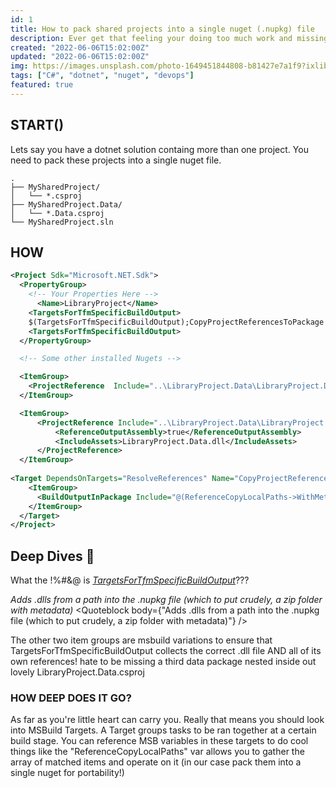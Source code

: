 ```yaml
---
id: 1
title: How to pack shared projects into a single nuget (.nupkg) file
description: Ever get that feeling your doing too much work and missing out on too much fun? Using shared libraries helps with that and bundling them in your nugets helps even more...
created: "2022-06-06T15:02:00Z"
updated: "2022-06-06T15:02:00Z"
img: https://images.unsplash.com/photo-1649451844808-b81427e7a1f9?ixlib=rb-1.2.1&ixid=MnwxMjA3fDB8MHxwaG90by1wYWdlfHx8fGVufDB8fHx8&auto=format&fit=crop&w=1470&q=80
tags: ["C#", "dotnet", "nuget", "devops"]
featured: true
---
```


## START()
Lets say you have a dotnet solution containg more than one project. You need to pack these projects into a single
nuget file. 

```
.
├── MySharedProject/
│   └── *.csproj
├── MySharedProject.Data/
│   └── *.Data.csproj
└── MySharedProject.sln
```


## HOW
```xml
<Project Sdk="Microsoft.NET.Sdk">
  <PropertyGroup>
    <!-- Your Properties Here -->
	  <Name>LibraryProject</Name>
    <TargetsForTfmSpecificBuildOutput>
    $(TargetsForTfmSpecificBuildOutput);CopyProjectReferencesToPackage
    <TargetsForTfmSpecificBuildOutput>
  </PropertyGroup>

  <!-- Some other installed Nugets -->

  <ItemGroup>
    <ProjectReference  Include="..\LibraryProject.Data\LibraryProject.Data.csproj" />
  </ItemGroup>

  <ItemGroup>
	  <ProjectReference Include="..\LibraryProject.Data\LibraryProject.Data.csproj">
		  <ReferenceOutputAssembly>true</ReferenceOutputAssembly>
		  <IncludeAssets>LibraryProject.Data.dll</IncludeAssets>
	  </ProjectReference>
  </ItemGroup>
	
<Target DependsOnTargets="ResolveReferences" Name="CopyProjectReferencesToPackage">
    <ItemGroup>
      <BuildOutputInPackage Include="@(ReferenceCopyLocalPaths->WithMetadataValue('ReferenceSourceTarget', 'ProjectReference'))"/>
    </ItemGroup>
  </Target>
</Project>
```

## Deep Dives 🌊
What the !%#&@ is *[TargetsForTfmSpecificBuildOutput](https://docs.microsoft.com/en-us/nuget/reference/msbuild-targets#targetsfortfmspecificbuildoutput)*???

*Adds .dlls from a path into the .nupkg file (which to put crudely, a zip folder with metadata)*
<Quoteblock body={"Adds .dlls from a path into the .nupkg file (which to put crudely, a zip folder with metadata)"} />

The other two item groups are msbuild variations to ensure that TargetsForTfmSpecificBuildOutput collects the correct
.dll file AND all of its own references! hate to be missing a third data package nested inside out lovely LibraryProject.Data.csproj


### HOW DEEP DOES IT GO?

As far as you're little heart can carry you. Really that means you should look into MSBuild Targets.
A Target groups tasks to be ran together at a certain build stage. 
You can reference MSB variables in these targets to do cool things like the "ReferenceCopyLocalPaths" var allows you
to gather the array of matched items and operate on it (in our case pack them into a single nuget for portability!)



